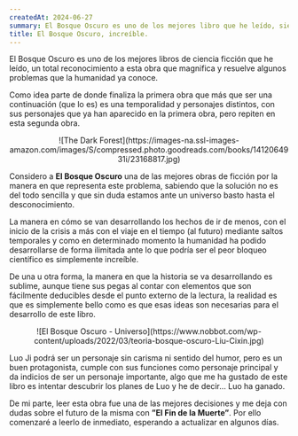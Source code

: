 ```yaml
---
createdAt: 2024-06-27
summary: El Bosque Oscuro es uno de los mejores libro que he leído, siendo sin lugar a dudas una de las mejores explicaciones a la vida fuera de este planeta aún cuando este libro sea ciencia ficción total.
title: El Bosque Oscuro, increíble.
---
```


El Bosque Oscuro es uno de los mejores libros de ciencia ficción que he leído, un total reconocimiento a esta obra que magnifica y resuelve algunos problemas que la humanidad ya conoce.

Como idea parte de donde finaliza la primera obra que más que ser una continuación (que lo es) es una temporalidad y personajes distintos, con sus personajes que ya han aparecido en la primera obra, pero repiten en esta segunda obra.

<center>
![The Dark Forest](https://images-na.ssl-images-amazon.com/images/S/compressed.photo.goodreads.com/books/1412064931i/23168817.jpg)
</center>

Considero a <strong>El Bosque Oscuro</strong> una de las mejores obras de ficción por la manera en que representa este problema, sabiendo que la solución no es del todo sencilla y que sin duda estamos ante un universo basto hasta el desconocimiento.

La manera en cómo se van desarrollando los hechos de ir de menos, con el inicio de la crisis a más con el viaje en el tiempo (al futuro) mediante saltos temporales y como en determinado momento la humanidad ha podido desarrollarse de forma ilimitada ante lo que podría ser el peor bloqueo científico es simplemente increíble.

De una u otra forma, la manera en que la historia se va desarrollando es sublime, aunque tiene sus pegas al contar con elementos que son fácilmente deducibles desde el punto externo de la lectura, la realidad es que es simplemente bello como es que esas ideas son necesarias para el desarrollo de este libro.

<center>
![El Bosque Oscuro - Universo](https://www.nobbot.com/wp-content/uploads/2022/03/teoria-bosque-oscuro-Liu-Cixin.jpg)
</center>

Luo Ji podrá ser un personaje sin carisma ni sentido del humor, pero es un buen protagonista, cumple con sus funciones como personaje principal y da indicios de ser un personaje importante, algo que me ha gustado de este libro es intentar descubrir los planes de Luo y he de decir… Luo ha ganado.

De mi parte, leer esta obra fue una de las mejores decisiones y me deja con dudas sobre el futuro de la misma con <strong>”El Fin de la Muerte”</strong>. Por ello comenzaré a leerlo de inmediato, esperando a actualizar en algunos días.
